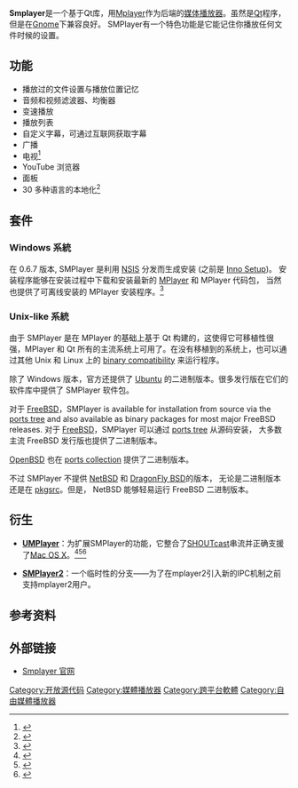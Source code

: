 {{noteTA|G1=IT}}
{{Infobox Software
| name = SMPlayer
| logo = [[File:SMPlayer_icon.png|64px]]
| screenshot = [[File:Smplayer-vista.png|250px]]
| caption = 在[[Windows_Vista|Windows Vista]]系统中运行的SMPlayer 
| developer = Ricardo Villalba<ref>{{en}}{{cite web |url=http://sourceforge.net/apps/mediawiki/smplayer/index.php?title=License_Information |title=SMPlayer - License Information |accessdate=2010-02-22 |deadurl=yes |archiveurl=https://web.archive.org/web/20120206233443/http://sourceforge.net/apps/mediawiki/smplayer/index.php?title=License_Information |archivedate=2012-02-06 }}</ref>
| operating system = [[Linux|Linux]] [[OS/2|OS/2]] [[Microsoft_Windows|Windows]]
| released = {{Start date|2006|12|11}}
| frequently_updated     = yes<!-- Release version update? Don't edit this page, just click on the version number! -->

| programming language = [[C++|C++]] / [[Qt|Qt]]
| language = 20多种语言,包括中文
| genre = [[媒体播放器|媒体播放器]]
| license = [[GNU_General_Public_License|GPL]]<ref>{{en}}{{cite web |url=http://smplayer.sourceforge.net/ |title=SMPlayer homepage |quote=SMPlayer is under the GPL license. |accessdate=2010-08-01 |archive-date=2007-02-07 |archive-url=https://web.archive.org/web/20070207034152/http://smplayer.sourceforge.net/ |dead-url=yes }}</ref>
| website = {{URL|http://smplayer.sourceforge.net/}}
}}

'''Smplayer'''是一个基于Qt库，用[[Mplayer|Mplayer]]作为后端的[[媒体播放器|媒体播放器]]。虽然是[[Qt|Qt]]程序，但是在[[Gnome|Gnome]]下兼容良好。
SMPlayer有一个特色功能是它能记住你播放任何文件时候的设置。

==功能==
* 播放过的文件设置与播放位置记忆
* 音频和视频滤波器、均衡器
* 变速播放
* 播放列表
* 自定义字幕，可通过互联网获取字幕
* 广播
* 电视<ref>{{citation |url=http://translate.google.com/translate?hl=en&sl=auto&tl=en&u=http%3A%2F%2Fvnexpress.net%2FGL%2FVi-tinh%2FKinh-nghiem%2F2009%2F10%2F3BA14BB0%2F |title=Versatile music player works SMPlayer |work=VNExpress |accessdate=2012-01-01 |archive-date=2012-11-12 |archive-url=https://web.archive.org/web/20121112230524/http://translate.google.com/translate?hl=en&sl=auto&tl=en&u=http:%2F%2Fvnexpress.net%2FGL%2FVi-tinh%2FKinh-nghiem%2F2009%2F10%2F3BA14BB0%2F |dead-url=no }}</ref>
* YouTube 浏览器
* 面板
* 30 多种语言的本地化<ref>{{citation |url=http://download.cnet.com/8301-2007_4-9835464-12.html |title=SMPlayer is subtle but strong |last=Rosenblatt |first=Seth |date=2007-12-18 |work=CNET |accessdate=2010-01-16 |archive-date=2012-10-03 |archive-url=https://web.archive.org/web/20121003004003/http://download.cnet.com/8301-2007_4-9835464-12.html |dead-url=no }}</ref>

== 套件 ==
=== Windows 系統 ===
在 0.6.7 版本, SMPlayer 是利用 [[Nullsoft_Scriptable_Install_System|NSIS]] 分发而生成安装 (之前是 [[Inno_Setup|Inno Setup]])。 安装程序能够在安装过程中下载和安装最新的 [[MPlayer|MPlayer]] 和 MPlayer 代码包， 当然也提供了可离线安装的 MPlayer 安装程序。<ref>{{citation |url=http://smplayer.berlios.de/downloads.php?tr_lang=en |title=SMPlayer - Downloads |publisher=Berlios.de |accessdate=2012-01-08 |deadurl=yes |archiveurl=https://web.archive.org/web/20111103174927/http://smplayer.berlios.de/downloads.php?tr_lang=en |archivedate=2011-11-03 }}</ref>

=== Unix-like 系統 ===
由于 SMPlayer 是在 MPlayer 的基础上基于 Qt 构建的，这使得它可移植性很强，MPlayer 和 Qt 所有的主流系统上可用了。在没有移植到的系统上，也可以通过其他 Unix 和 Linux 上的 [[binary_code_compatibility|binary compatibility]] 来运行程序。

除了 Windows 版本，官方还提供了 [[Ubuntu_(operating_system)|Ubuntu]] 的二进制版本。很多发行版在它们的软件库中提供了 SMPlayer 软件包。

对于 [[FreeBSD|FreeBSD]]，SMPlayer is available for installation from source via the [[FreeBSD_Ports|ports tree]] and also available as binary packages for most major FreeBSD releases.
对于 [[FreeBSD|FreeBSD]]，SMPlayer 可以通过 [[FreeBSD_Ports|ports tree]] 从源码安装， 大多数主流 FreeBSD 发行版也提供了二进制版本。

[[OpenBSD|OpenBSD]] 也在 [[ports_collection|ports collection]] 提供了二进制版本。

不过 SMPlayer 不提供 [[NetBSD|NetBSD]] 和 [[DragonFly_BSD|DragonFly BSD]]的版本， 无论是二进制版本还是在 [[pkgsrc|pkgsrc]]。但是， NetBSD 能够轻易运行 FreeBSD 二进制版本。

== 衍生 ==
* '''[http://www.umplayer.com/ UMPlayer]{{Wayback|url=http://www.umplayer.com/ |date=20130601133741 }}'''：为扩展SMPlayer的功能，它整合了[[SHOUTcast|SHOUTcast]]串流并正确支援了[[Mac_OS_X|Mac OS X]]。<ref>{{citation |url=http://www.ghacks.net/2011/03/31/umplayer-mplayer-fork-with-interesting-features/ |title=UMPlayer, MPlayer fork with interesting features |publisher=Ghacks.net |date=2011-03-31 |accessdate=2011-08-16 |archive-date=2011-08-05 |archive-url=https://web.archive.org/web/20110805015747/http://www.ghacks.net/2011/03/31/umplayer-mplayer-fork-with-interesting-features/ |dead-url=no }}</ref><ref>{{citation |url=http://www.webupd8.org/2011/04/umplayer-new-cross-platform-mplayer-gui.html |title=UMPlayer: New Cross-Platform MPlayer GUI Based on SMPlayer |publisher=WebUpd8 |date=01-04-2011 |accessdate=2011-08-16 |archive-date=2011-08-06 |archive-url=https://web.archive.org/web/20110806001632/http://www.webupd8.org/2011/04/umplayer-new-cross-platform-mplayer-gui.html |dead-url=no }}</ref><ref>{{citation |url=http://www.omgubuntu.co.uk/2011/06/umplayer-my-favourite-media-player-for-ubuntu/ |title=UMPlayer: my favourite media player for Ubuntu |publisher=OMG! Ubuntu |date=01-06-2011 |accessdate=2011-08-16 |archive-date=2011-08-18 |archive-url=https://web.archive.org/web/20110818164225/http://www.omgubuntu.co.uk/2011/06/umplayer-my-favourite-media-player-for-ubuntu/ |dead-url=no }}</ref>

* '''[https://web.archive.org/web/20150206153345/https://github.com/lachs0r/SMPlayer2 SMPlayer2]'''：一个临时性的分支——为了在mplayer2引入新的IPC机制之前支持mplayer2用户。

== 参考资料 ==
<references />

== 外部链接 ==
* [http://smplayer.sourceforge.net/ Smplayer 官网]{{Wayback|url=http://smplayer.sourceforge.net/ |date=20070207034152 }}

{{媒體播放器 (應用軟件)}}

[[Category:开放源代码|Category:开放源代码]]
[[Category:媒體播放器|Category:媒體播放器]]
[[Category:跨平台軟體|Category:跨平台軟體]]
[[Category:自由媒體播放器|Category:自由媒體播放器]]
